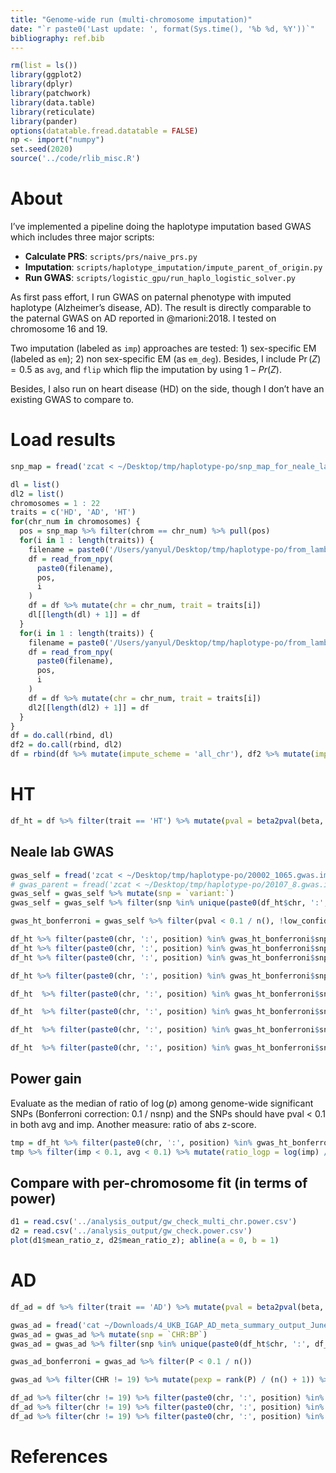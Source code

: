 ```yaml
---
title: "Genome-wide run (multi-chromosome imputation)"
date: "`r paste0('Last update: ', format(Sys.time(), '%b %d, %Y'))`"    
bibliography: ref.bib
---
```



```r
rm(list = ls())
library(ggplot2)
library(dplyr)
library(patchwork)
library(data.table)
library(reticulate)
library(pander)
options(datatable.fread.datatable = FALSE)
np <- import("numpy")
set.seed(2020)
source('../code/rlib_misc.R')
```

# About

I've implemented a pipeline doing the haplotype imputation based GWAS which includes three major scripts:

* **Calculate PRS**: `scripts/prs/naive_prs.py`
* **Imputation**: `scripts/haplotype_imputation/impute_parent_of_origin.py`
* **Run GWAS**: `scripts/logistic_gpu/run_haplo_logistic_solver.py`

As first pass effort, I run GWAS on paternal phenotype with imputed haplotype (Alzheimer's disease, AD).
The result is directly comparable to the paternal GWAS  on AD reported in @marioni:2018.
I tested on chromosome 16 and 19.

Two imputation (labeled as `imp`) approaches are tested: 1) sex-specific EM (labeled as `em`); 2) non sex-specific EM (as `em_deg`). Besides, I include $\Pr(Z) = 0.5$ as `avg`, and `flip` which flip the imputation by using $1 - Pr(Z)$.

Besides, I also run on heart disease (HD) on the side, though I don't have an existing GWAS to compare to.

# Load results


```r
snp_map = fread('zcat < ~/Desktop/tmp/haplotype-po/snp_map_for_neale_lab_gwas.with_sign.tsv.gz', header = TRUE, sep = '\t')

dl = list()
dl2 = list()
chromosomes = 1 : 22
traits = c('HD', 'AD', 'HT')
for(chr_num in chromosomes) {
  pos = snp_map %>% filter(chrom == chr_num) %>% pull(pos)
  for(i in 1 : length(traits)) {
    filename = paste0('/Users/yanyul/Desktop/tmp/haplotype-po/from_lambda/gwas_multi_chr/chr', chr_num, '.npy')
    df = read_from_npy(
      paste0(filename),
      pos, 
      i
    )
    df = df %>% mutate(chr = chr_num, trait = traits[i])
    dl[[length(dl) + 1]] = df
  }
  for(i in 1 : length(traits)) {
    filename = paste0('/Users/yanyul/Desktop/tmp/haplotype-po/from_lambda/gwas/chr', chr_num, '.npy')
    df = read_from_npy(
      paste0(filename),
      pos, 
      i
    )
    df = df %>% mutate(chr = chr_num, trait = traits[i])
    dl2[[length(dl2) + 1]] = df
  }
}
df = do.call(rbind, dl)
df2 = do.call(rbind, dl2)
df = rbind(df %>% mutate(impute_scheme = 'all_chr'), df2 %>% mutate(impute_scheme = 'per_chr'))
```



# HT

```r
df_ht = df %>% filter(trait == 'HT') %>% mutate(pval = beta2pval(beta, se))
```

## Neale lab GWAS

```r
gwas_self = fread('zcat < ~/Desktop/tmp/haplotype-po/20002_1065.gwas.imputed_v3.both_sexes.tsv.bgz|awk \'{split($1,a,":"); print $0"\t"a[1]":"a[2]}\'', header = T, sep = '\t', data.table = F)
# gwas_parent = fread('zcat < ~/Desktop/tmp/haplotype-po/20107_8.gwas.imputed_v3.both_sexes.tsv.bgz | grep "^16:\\|^19:"', header = F, sep = '\t', data.table = F)
gwas_self = gwas_self %>% mutate(snp = `variant:`)
gwas_self = gwas_self %>% filter(snp %in% unique(paste0(df_ht$chr, ':', df_ht$position)))

gwas_ht_bonferroni = gwas_self %>% filter(pval < 0.1 / n(), !low_confidence_variant)
```

```r
df_ht %>% filter(paste0(chr, ':', position) %in% gwas_ht_bonferroni$snp) %>% reshape2::dcast(position + chr + impute_scheme ~ impute, value.var = 'pval') %>% ggplot() + geom_point(aes(x = -log(avg), y = -log(flip), color = 'flip'), alpha = .3) + geom_point(aes(x = -log(avg), y = -log(imp), color = 'imp'), alpha = .3) + geom_abline(slope = 1, intercept = 0) + coord_equal() + facet_wrap(~impute_scheme)
df_ht %>% filter(paste0(chr, ':', position) %in% gwas_ht_bonferroni$snp) %>% reshape2::dcast(position + chr + impute_scheme ~ impute, value.var = 'pval') %>% ggplot() + geom_point(aes(x = -log(flip), y = -log(imp))) + geom_density2d(aes(x = -log(flip), y = -log(imp))) + geom_abline(slope = 1, intercept = 0, color = 'gray') + coord_equal() + facet_wrap(~impute_scheme)
df_ht %>% filter(paste0(chr, ':', position) %in% gwas_ht_bonferroni$snp) %>% reshape2::dcast(position + chr + impute_scheme ~ impute, value.var = 'pval') %>% ggplot() + geom_point(aes(x = -log(avg), y = -log(imp))) + geom_density2d(aes(x = -log(avg), y = -log(imp))) + geom_abline(slope = 1, intercept = 0, color = 'gray') + coord_equal() + facet_wrap(~impute_scheme)
```

```r
df_ht %>% filter(paste0(chr, ':', position) %in% gwas_ht_bonferroni$snp) %>% filter(chr %in% c('21', '22'), impute == 'imp') %>% reshape2::dcast(position + chr ~ impute_scheme, value.var = 'pval') %>% ggplot() + geom_point(aes(x = -log(per_chr), y = -log(all_chr))) + geom_abline(slope = 1, intercept = 0, color = 'gray') + coord_equal() + facet_wrap(~chr)
```

```r
df_ht  %>% filter(paste0(chr, ':', position) %in% gwas_ht_bonferroni$snp) %>% filter(chr %in% c('1', '2', '3', '4', '5'), impute == 'imp') %>% reshape2::dcast(position + chr ~ impute_scheme, value.var = 'pval') %>% ggplot() + geom_point(aes(x = -log(per_chr), y = -log(all_chr))) + geom_abline(slope = 1, intercept = 0, color = 'gray') + coord_equal() + facet_wrap(~chr)
```

```r
df_ht  %>% filter(paste0(chr, ':', position) %in% gwas_ht_bonferroni$snp) %>% filter(chr %in% c('6', '7', '8', '9', '10'), impute == 'imp') %>% reshape2::dcast(position + chr ~ impute_scheme, value.var = 'pval') %>% ggplot() + geom_point(aes(x = -log(per_chr), y = -log(all_chr))) + geom_abline(slope = 1, intercept = 0, color = 'gray') + coord_equal() + facet_wrap(~chr)
```

```r
df_ht  %>% filter(paste0(chr, ':', position) %in% gwas_ht_bonferroni$snp) %>% filter(chr %in% c('11', '12', '13', '14', '15'), impute == 'imp') %>% reshape2::dcast(position + chr ~ impute_scheme, value.var = 'pval') %>% ggplot() + geom_point(aes(x = -log(per_chr), y = -log(all_chr))) + geom_abline(slope = 1, intercept = 0, color = 'gray') + coord_equal() + facet_wrap(~chr)
```

```r
df_ht  %>% filter(paste0(chr, ':', position) %in% gwas_ht_bonferroni$snp) %>% filter(chr %in% c('16', '17', '18', '19', '20'), impute == 'imp') %>% reshape2::dcast(position + chr ~ impute_scheme, value.var = 'pval') %>% ggplot() + geom_point(aes(x = -log(per_chr), y = -log(all_chr))) + geom_abline(slope = 1, intercept = 0, color = 'gray') + coord_equal() + facet_wrap(~chr)
```

## Power gain

Evaluate as the median of ratio of $\log(p)$ among genome-wide significant SNPs (Bonferroni correction: 0.1 / nsnp) and the SNPs should have pval < 0.1 in both avg and imp.
Another measure: ratio of abs z-score.

```r
tmp = df_ht %>% filter(paste0(chr, ':', position) %in% gwas_ht_bonferroni$snp, impute_scheme == 'all_chr') %>% reshape2::dcast(position + chr ~ impute, value.var = 'pval')
tmp %>% filter(imp < 0.1, avg < 0.1) %>% mutate(ratio_logp = log(imp) / log(avg), z_imp = qnorm(imp, lower.tail = F), z_avg = qnorm(avg, lower.tail = F)) %>% mutate(ratio_z = z_imp / z_avg) %>% group_by(chr) %>% summarize(median_ratio_logp = median(ratio_logp), mean_ratio_logp = mean(ratio_logp), nsnp = n(), median_ratio_z = median(ratio_z), mean_ratio_z = mean(ratio_z)) %>% write.csv('../analysis_output/gw_check_multi_chr.power.csv', row.names = F)
```

## Compare with per-chromosome fit (in terms of power)

```r
d1 = read.csv('../analysis_output/gw_check_multi_chr.power.csv')
d2 = read.csv('../analysis_output/gw_check.power.csv')
plot(d1$mean_ratio_z, d2$mean_ratio_z); abline(a = 0, b = 1)
```

# AD

```r
df_ad = df %>% filter(trait == 'AD') %>% mutate(pval = beta2pval(beta, se))
```

```r
gwas_ad = fread('cat ~/Downloads/4_UKB_IGAP_AD_meta_summary_output_June2019.txt|awk \'{print $0" "$1":"$2}\'', header = T, sep = ' ', data.table = F)
gwas_ad = gwas_ad %>% mutate(snp = `CHR:BP`)
gwas_ad = gwas_ad %>% filter(snp %in% unique(paste0(df_ht$chr, ':', df_ht$position)))

gwas_ad_bonferroni = gwas_ad %>% filter(P < 0.1 / n())
```

```r
gwas_ad %>% filter(CHR != 19) %>% mutate(pexp = rank(P) / (n() + 1)) %>% ggplot() + geom_point(aes(x = -log(pexp), y = -log(P))) + ggtitle('QQ-plot of external AD GWAS: \n meta analysis of UKB parental AD + IGAP (exclude chr19)')
```

```r
df_ad %>% filter(chr != 19) %>% filter(paste0(chr, ':', position) %in% gwas_ad_bonferroni$snp) %>% reshape2::dcast(position + chr + impute_scheme ~ impute, value.var = 'pval') %>% ggplot() + geom_point(aes(x = -log(avg), y = -log(flip), color = 'flip'), alpha = .3) + geom_point(aes(x = -log(avg), y = -log(imp), color = 'imp'), alpha = .3) + geom_abline(slope = 1, intercept = 0) + coord_equal(xlim = c(0, 25), ylim = c(0, 25)) + facet_wrap(~impute_scheme) 
df_ad %>% filter(chr != 19) %>% filter(paste0(chr, ':', position) %in% gwas_ad_bonferroni$snp) %>% reshape2::dcast(position + chr + impute_scheme ~ impute, value.var = 'pval') %>% ggplot() + geom_point(aes(x = -log(flip), y = -log(imp))) + geom_density2d(aes(x = -log(flip), y = -log(imp))) + geom_abline(slope = 1, intercept = 0, color = 'gray') + coord_equal() + facet_wrap(~impute_scheme) + lims(x = c(0, 25), y = c(0, 25))
df_ad %>% filter(chr != 19) %>% filter(paste0(chr, ':', position) %in% gwas_ad_bonferroni$snp) %>% reshape2::dcast(position + chr + impute_scheme ~ impute, value.var = 'pval') %>% ggplot() + geom_point(aes(x = -log(avg), y = -log(imp))) + geom_density2d(aes(x = -log(avg), y = -log(imp))) + geom_abline(slope = 1, intercept = 0, color = 'gray')  + coord_equal() + facet_wrap(~impute_scheme) + lims(x = c(0, 25), y = c(0, 25))
```

# References
